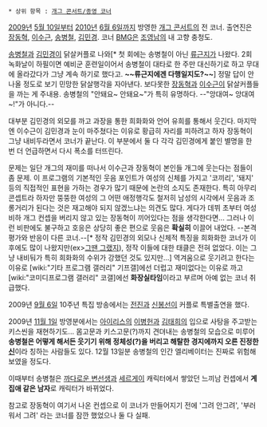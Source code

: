  * 상위 항목 : [[개그 콘서트/종영 코너]]
[[2009년]] [[5월 10일]]부터 [[2010년]] [[6월 6일]]까지 방영한 [[개그 콘서트]]의 전 코너. 출연진은 [[장동혁]], [[이수근]], [[송병철]], [[김민경]]. 코너 [[BGM#s-2|BMG]]은 [[조영남]]의 내 고향 충청도.

[[송병철]]과 [[김민경]]이 닭살커플로 나와[* 첫 회에는 송병철이 아닌 [[류근지]]가 나왔다. 2회 녹화날이 하필이면 예비군 훈련일이어서 송병철이 대타로 한 주만 대신하기로 하고 무대에 올라갔다가 그냥 계속 하기로 했다고. '''~~류근지에겐 다행일지도?~~'''] 정말 답이 안 나올 정도로 보기 민망한 닭살행각을 자아낸다. 보다못한 [[장동혁]]과 [[이수근]]이 닭살커플들을 까는 게 주내용. 송병철의 "안돼요~ 안돼요~"가 특히 유명하다. --"앙대여~ 앙대여~!"가 아니다.--

대부분 김민경의 외모를 까고 과장을 통한 희화화와 언어 유희를 통해서 웃긴다. 마지막엔 이수근이 김민경과 눈이 마주쳤다는 이유로 황급히 자리를 피하려고 하자 장동혁이 그냥 내비두라면서 코너가 끝난다. 이 부분에서 둘 다 각각 김민경에게 붙인 별명을 한 번 더 언급하면서 다시 폭소를 터뜨린다.

문제는 일단 개그의 재미를 떠나서 이수근과 장동혁이 본인들 개그에 웃는다는 점들이 좀 문제. 이 프로그램의 기본적인 웃음 포인트가 여성의 신체를 가지고 '코끼리', '돼지' 등의 직접적인 표현을 가하는 경우가 많기 때문에 논란의 소지도 존재한다. 특히 아무리 콘셉트라 하자만 뚱뚱한 여성의 그 어떤 애정행각도 철저히 남성의 시각에서 웃음과 조롱거리가 된다는 것은 재고해야 되지 않겠느냐는 의견도 많다. 게다가 데뷔 초부터 여성 비하 개그 컨셉을 버리지 않고 있는 장동혁이 끼어있다는 점을 생각한다면... 그러나 이런 비판에도 불구하고 호응은 상당히 좋은 편으로 웃음은 '''확실히''' 이끌어 내었다. --본격 평가와 반응이 다른 코너.--[* 정작 김민경의 외모나 신체적 특징을 희화화한 코너가 이후에도 많이 나왔지만(ex>[[그땐 그랬지]]), 정작 이들에 대한 태클은 전혀 없었다. 이는 그냥 내비둬가 특히 희화화의 수위가 강했던 것도 있지만...] 역겨움으로 웃기려고 한다는 이유로 [wiki:"기타 프로그램 갤러리" 기프갤]에선 더럽고 재미없다는 이유로 까고 [wiki:"코미디프로그램 갤러리" 코갤]에선 '''화장실타임'''이라고 부르며 아예 없는 코너 취급했다.

2009년 [[9월 6일]] 10주년 특집 방송에서는 [[전진(신화)|전진]]과 [[신봉선]]이 커플로 특별출연을 했다.

2009년 [[11월 1일]] 방영분에서는 [[아이리스(드라마)|아이리스]]의 [[이병헌]]과 [[김태희]]의 입으로 사탕을 주고받는 키스씬을 재현하기도... 몸고문과 키스고문(?)까지 견뎌내는 송병철의 모습으로 미루어 '''송병철은 어떻게 해서든 웃기기 위해 정체성(?)을 버리고 해탈한 경지에까지 오른 진정한 [[신]]'''이라 칭하는 사람들도 있다. 12월 13일분 송병철의 인간 엘리베이터는 진짜로 위험해 보였을 정도다.

이때부터 송병철은 [[까다로운 변선생]]과 [[세르게이]] 캐릭터에서 쌓았던 느끼남 컨셉에서 '''계집애 같은 남자'''로 캐릭터가 바뀌었다.

참고로 장동혁이 여기서 나온 컨셉으로 이 코너가 만들어지기 전에 '그려 안그려', '부러워서 그려' 라는 코너를 잠깐 했었으나 둘 다 실패.
